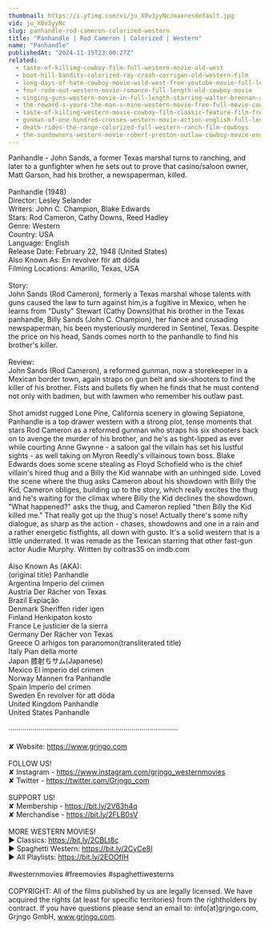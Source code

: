 ```yaml
---
thumbnail: https://i.ytimg.com/vi/ju_X0v3yyNc/maxresdefault.jpg
vid: ju_X0v3yyNc
slug: panhandle-rod-cameron-colorized-western
title: "Panhandle | Rod Cameron | Colorized | Western"
name: "Panhandle"
publishedAt: "2024-11-15T23:00:27Z"
related:
  - taste-of-killing-cowboy-film-full-western-movie-old-west
  - boot-hill-bandits-colorized-ray-crash-corrigan-old-western-film
  - long-days-of-hate-cowboy-movie-wild-west-free-youtube-movie-full-length-english
  - four-rode-out-western-movie-romance-full-length-old-cowboy-movie
  - singing-guns-western-movie-in-full-length-starring-walter-brennan-action-film-free-movie
  - the-reward-s-yours-the-man-s-mine-western-movie-free-full-movie-cowboy-feature-film
  - taste-of-killing-western-movie-cowboy-film-classic-feature-film-free-movie-on-youtube
  - gunman-of-one-hundred-crosses-western-movie-action-english-full-length
  - death-rides-the-range-colorized-full-western-ranch-film-cowboys
  - the-sundowners-western-movie-robert-preston-outlaw-cowboy-movie-english
---
```


Panhandle - John Sands, a former Texas marshal turns to ranching, and later to a gunfighter when he sets out to prove that casino/saloon owner, Matt Garson, had his brother, a newspaperman, killed.<br />
<br />
Panhandle (1948)<br />
Director: Lesley Selander<br />
Writers: John C. Champion, Blake Edwards<br />
Stars: Rod Cameron, Cathy Downs, Reed Hadley<br />
Genre: Western<br />
Country: USA<br />
Language: English<br />
Release Date: February 22, 1948 (United States)<br />
Also Known As: En revolver för att döda<br />
Filming Locations: Amarillo, Texas, USA<br />
<br />
Story:<br />
John Sands (Rod Cameron), formerly a Texas marshal whose talents with guns caused the law to turn against him,is a fugitive in Mexico, when he learns from "Dusty" Stewart (Cathy Downs)that his brother in the Texas panhandle, Billy Sands (John C. Champion), her fiancé and crusading newspaperman, his been mysteriously murdered in Sentinel, Texas. Despite the price on his head, Sands comes north to the panhandle to find his brother's killer.<br />
<br />
Review:<br />
John Sands (Rod Cameron), a reformed gunman, now a storekeeper in a Mexican border town, again straps on gun belt and six-shooters to find the killer of his brother. Fists and bullets fly when he finds that he must contend not only with badmen, but with lawmen who remember his outlaw past.<br />
<br />
Shot amidst rugged Lone Pine, California scenery in glowing Sepiatone, Panhandle is a top drawer western with a strong plot, tense moments that stars Rod Cameron as a reformed gunman who straps his six shooters back on to avenge the murder of his brother, and he's as tight-lipped as ever while courting Anne Gwynne - a saloon gal the villain has set his lustful sights - as well taking on Myron Reedly's villainous town boss. Blake Edwards does some scene stealing as Floyd Schofield who is the chief villain's hired thug and a Billy the Kid wannabe with an unhinged side. Loved the scene where the thug asks Cameron about his showdown with Billy the Kid, Cameron obliges, building up to the story, which really excites the thug and he's waiting for the climax where Billy the Kid declines the showdown. "What happened?" asks the thug, and Cameron replied "then Billy the Kid killed me." That really got up the thug's nose! Actually there's some nifty dialogue, as sharp as the action - chases, showdowns and one in a rain and a rather energetic fistfights, all down with gusto. It's a solid western that is a little underrated. It was remade as the Texican starring that other fast-gun actor Audie Murphy. Written by coltras35 on imdb.com<br />
<br />
Also Known As (AKA):<br />
(original title) Panhandle<br />
Argentina Imperio del crimen<br />
Austria Der Rächer von Texas<br />
Brazil Expiação<br />
Denmark Sheriffen rider igen<br />
Finland Henkipaton kosto<br />
France Le justicier de la sierra<br />
Germany Der Rächer von Texas<br />
Greece O arhigos ton paranomon(transliterated title)<br />
Italy Pian della morte<br />
Japan 膝射ちサム(Japanese)<br />
Mexico El imperio del crimen<br />
Norway Mannen fra Panhandle<br />
Spain Imperio del crimen<br />
Sweden En revolver för att döda<br />
United Kingdom Panhandle<br />
United States Panhandle<br />
<br />
····················································································<br />
<br />
✘ Website: https://www.grjngo.com<br />
<br />
FOLLOW US!<br />
✘ Instagram - https://www.instagram.com/grjngo_westernmovies<br />
✘ Twitter - https://twitter.com/Grjngo_com<br />
<br />
SUPPORT US!<br />
✘ Membership - https://bit.ly/2V63h4q<br />
✘ Merchandise - https://bit.ly/2FLB0sV<br />
<br />
MORE WESTERN MOVIES! <br />
► Classics: https://bit.ly/2CBLt8c <br />
► Spaghetti Western: https://bit.ly/2CyCe8I <br />
► All Playlists: https://bit.ly/2EOOfIH <br />
<br />
#westernmovies #freemovies #spaghettiwesterns<br />
<br />
COPYRIGHT: All of the films published by us are legally licensed. We have acquired the rights (at least for specific territories) from the rightholders by contract. If you have questions please send an email to: info[at]grjngo.com, Grjngo GmbH, www.grjngo.com.